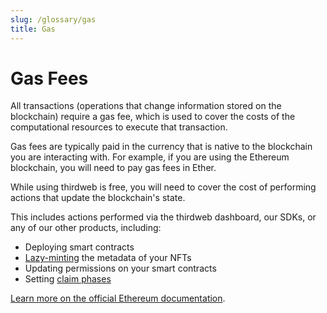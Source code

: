 ```yaml
---
slug: /glossary/gas
title: Gas
---
```


# Gas Fees

All transactions (operations that change information stored on the blockchain) require a gas fee,
which is used to cover the costs of the computational resources to execute that transaction.

Gas fees are typically paid in the currency that is native to the blockchain you are interacting with. For example, if you are using the Ethereum blockchain, you will need to pay gas fees in Ether.

While using thirdweb is free, you will need to cover the cost of performing actions that update the blockchain's state.

This includes actions performed via the thirdweb dashboard, our SDKs, or any of our other products, including:

- Deploying smart contracts
- [Lazy-minting](/glossary/lazy-minting) the metadata of your NFTs
- Updating permissions on your smart contracts
- Setting [claim phases](/glossary/claim-phases)

[Learn more on the official Ethereum documentation](https://ethereum.org/en/developers/docs/gas/).
